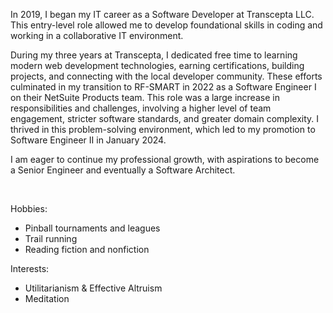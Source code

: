 
<ExpandCollapse title="Professional / Software background">

In 2019, I began my IT career as a Software Developer at Transcepta LLC. This entry-level role allowed me to develop foundational skills in coding and working in a collaborative IT environment. 

During my three years at Transcepta, I dedicated free time to learning modern web development technologies, earning certifications, building projects, and connecting with the local developer community.  These efforts culminated in my transition to RF-SMART in 2022 as a Software Engineer I on their NetSuite Products team. This role was a large increase in responsibilities and challenges, involving a higher level of team engagement, stricter software standards, and greater domain complexity. I thrived in this problem-solving environment, which led to my promotion to Software Engineer II in January 2024.

I am eager to continue my professional growth, with aspirations to become a Senior Engineer and eventually a Software Architect.

</ExpandCollapse>

<br />

<ExpandCollapse title="Random info">

Hobbies:

- Pinball tournaments and leagues
- Trail running
- Reading fiction and nonfiction

Interests:

- Utilitarianism & Effective Altruism
- Meditation

</ExpandCollapse>

